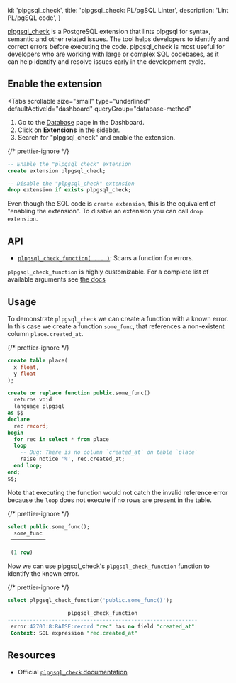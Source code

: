 
  id: 'plpgsql_check',
  title: 'plpgsql_check: PL/pgSQL Linter',
  description: 'Lint PL/pgSQL code',
}

[plpgsql_check](https://github.com/okbob/plpgsql_check) is a PostgreSQL extension that lints plpgsql for syntax, semantic and other related issues. The tool helps developers to identify and correct errors before executing the code. plpgsql_check is most useful for developers who are working with large or complex SQL codebases, as it can help identify and resolve issues early in the development cycle.

## Enable the extension

<Tabs
  scrollable
  size="small"
  type="underlined"
  defaultActiveId="dashboard"
  queryGroup="database-method"
>
<TabPanel id="dashboard" label="Dashboard">

1. Go to the [Database](https://open-models-platform.com/dashboard/project/_/database/tables) page in the Dashboard.
2. Click on **Extensions** in the sidebar.
3. Search for "plpgsql_check" and enable the extension.

</TabPanel>
<TabPanel id="sql" label="SQL">

{/* prettier-ignore */}
```sql
-- Enable the "plpgsql_check" extension
create extension plpgsql_check;

-- Disable the "plpgsql_check" extension
drop extension if exists plpgsql_check;
```

Even though the SQL code is `create extension`, this is the equivalent of "enabling the extension".
To disable an extension you can call `drop extension`.

</TabPanel>
</Tabs>

## API

- [`plpgsql_check_function( ... )`](https://github.com/okbob/plpgsql_check#active-mode): Scans a function for errors.

`plpgsql_check_function` is highly customizable. For a complete list of available arguments see [the docs](https://github.com/okbob/plpgsql_check#arguments)

## Usage

To demonstrate `plpgsql_check` we can create a function with a known error. In this case we create a function `some_func`, that references a non-existent column `place.created_at`.

{/* prettier-ignore */}
```sql
create table place(
  x float,
  y float
);

create or replace function public.some_func()
  returns void
  language plpgsql
as $$
declare
  rec record;
begin
  for rec in select * from place
  loop
    -- Bug: There is no column `created_at` on table `place`
    raise notice '%', rec.created_at;
  end loop;
end;
$$;
```

Note that executing the function would not catch the invalid reference error because the `loop` does not execute if no rows are present in the table.

{/* prettier-ignore */}
```sql
select public.some_func();
  some_func
 ───────────

 (1 row)
```

Now we can use plpgsql_check's `plpgsql_check_function` function to identify the known error.

{/* prettier-ignore */}
```sql
select plpgsql_check_function('public.some_func()');

                   plpgsql_check_function
------------------------------------------------------------
 error:42703:8:RAISE:record "rec" has no field "created_at"
 Context: SQL expression "rec.created_at"
```

## Resources

- Official [`plpgsql_check` documentation](https://github.com/okbob/plpgsql_check)


